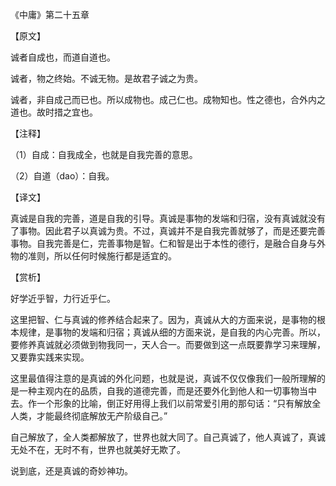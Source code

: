 

《中庸》第二十五章

【原文】

诚者自成也，而道自道也。

诚者，物之终始。不诚无物。是故君子诚之为贵。

诚者，非自成己而已也。所以成物也。成己仁也。成物知也。性之德也，合外内之道也。故时措之宜也。

【注释】

（1）自成：自我成全，也就是自我完善的意思。

（2）自道（dao）：自我。

【译文】

真诚是自我的完善，道是自我的引导。真诚是事物的发端和归宿，没有真诚就没有了事物。因此君子以真诚为贵。不过，真诚并不是自我完善就够了，而是还要完善事物。自我完善是仁，完善事物是智。仁和智是出于本性的德行，是融合自身与外物的准则，所以任何时候施行都是适宜的。

【赏析】

好学近乎智，力行近乎仁。

这里把智、仁与真诚的修养结合起来了。因为，真诚从大的方面来说，是事物的根本规律，是事物的发端和归宿；真诚从细的方面来说，是自我的内心完善。所以，要修养真诚就必须做到物我同一，天人合一。而要做到这一点既要靠学习来理解，又要靠实践来实现。

这里最值得注意的是真诚的外化问题，也就是说，真诚不仅仅像我们一般所理解的是一种主观内在的品质，自我的道德完善，而是还要外化到他人和一切事物当中去。作一个形象的比喻，倒正好用得上我们以前常爱引用的那句话：“只有解放全人类，才能最终彻底解放无产阶级自己。”

自己解放了，全人类都解放了，世界也就大同了。自己真诚了，他人真诚了，真诚无处不在，无时不有，世界也就美好无欺了。

说到底，还是真诚的奇妙神功。

